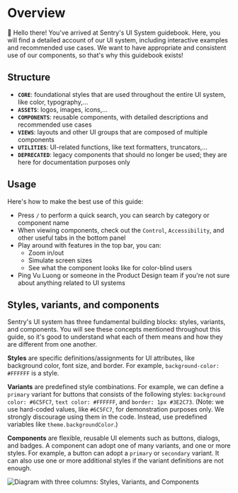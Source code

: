 
<Meta title="Core/Overview" />

# Overview

👋 Hello there! You've arrived at Sentry's UI System guidebook. Here, you will find a detailed account of our UI system, including interactive examples and recommended use cases. We want to have appropriate and consistent use of our components, so that's why this guidebook exists!

## Structure
* **`CORE`**: foundational styles that are used throughout the entire UI system, like color, typography,…
* **`ASSETS`**: logos, images, icons,…
* **`COMPONENTS`**: reusable components, with detailed descriptions and recommended use cases
* **`VIEWS`**: layouts and other UI groups that are composed of multiple components
* **`UTILITIES`**: UI-related functions, like text formatters, truncators,…
* **`DEPRECATED`**: legacy components that should no longer be used; they are here for documentation purposes only

## Usage

Here's how to make the best use of this guide:

- Press `/` to perform a quick search, you can search by category or component name
- When viewing components, check out the `Control`, `Accessibility`, and other useful tabs in the bottom panel
- Play around with features in the top bar, you can:
	- Zoom in/out
	- Simulate screen sizes
	- See what the component looks like for color-blind users
- Ping Vu Luong or someone in the Product Design team if you're not sure about anything related to UI systems

## Styles, variants, and components

Sentry's UI system has three fundamental building blocks: styles, variants, and components. You will see these concepts mentioned throughout this guide, so it's good to understand what each of them means and how they are different from one another.

**Styles** are specific definitions/assignments for UI attributes, like background color, font size, and border. For example, `background-color: #FFFFFF` is a style.

**Variants** are predefined style combinations. For example, we can define a `primary` variant for buttons that consists of the following styles: `background color: #6C5FC7`, `text color: #FFFFFF`, and `border: 1px #3E2C73`. (Note: we use hard-coded values, like `#6C5FC7`, for demonstration purposes only. We strongly discourage using them in the code. Instead, use predefined variables like `theme.backgroundColor`.)

**Components** are flexible, reusable UI elements such as buttons, dialogs, and badges. A component can adopt one of many variants, and one or more styles. For example, a button can adopt a `primary` or `secondary` variant. It can also use one or more additional styles if the variant definitions are not enough.

<img src={StylesVariantsComponets} alt="Diagram with three columns: Styles, Variants, and Components" />
